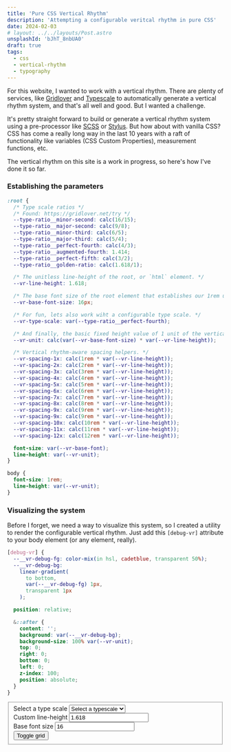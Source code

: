 ```yaml
---
title: 'Pure CSS Vertical Rhythm'
description: 'Attempting a configurable veritcal rhythm in pure CSS'
date: 2024-02-03
# layout: ../../layouts/Post.astro
unsplashId: 'bJhT_8nbUA0'
draft: true
tags:
  - css
  - vertical-rhythm
  - typography
---
```


For this website, I wanted to work with a vertical rhythm. There are plenty of services, like [Gridlover](https://gridlover.net/) and [Typescale](https://typescale.com/) to automatically generate a vertical rhythm system, and that's all well and good. But I wanted a challenge.

It's pretty straight forward to build or generate a vertical rhythm system using a pre-processor like [SCSS](#scss) or [Stylus](#stylus). But how about with vanilla CSS? CSS has come a really long way in the last 10 years with a raft of functionality like variables (CSS Custom Properties), measurement functions, etc.

The vertical rhythm on this site is a work in progress, so here's how I've done it so far.

### Establishing the parameters

```css
:root {
  /* Type scale ratios */
  /* Found: https://gridlover.net/try */
  --type-ratio__minor-second: calc(16/15);
  --type-ratio__major-second: calc(9/8);
  --type-ratio__minor-third: calc(6/5);
  --type-ratio__major-third: calc(5/4);
  --type-ratio__perfect-fourth: calc(4/3);
  --type-ratio__augmented-fourth: 1.414;
  --type-ratio__perfect-fifth: calc(3/2);
  --type-ratio__golden-ratio: calc(1.618/1);

  /* The unitless line-height of the root, or `html` element. */
  --vr-line-height: 1.618;

  /* The base font size of the root element that establishes our 1rem unit. */
  --vr-base-font-size: 16px;

  /* For fun, lets also work wiht a configurable type scale. */
  --vr-type-scale: var(--type-ratio__perfect-fourth);

  /* And finally, the basic fixed height value of 1 unit of the vertical rhythm. */
  --vr-unit: calc(var(--vr-base-font-size) * var(--vr-line-height));

  /* Vertical rhythm-aware spacing helpers. */
  --vr-spacing-1x: calc(1rem * var(--vr-line-height));
  --vr-spacing-2x: calc(2rem * var(--vr-line-height));
  --vr-spacing-3x: calc(3rem * var(--vr-line-height));
  --vr-spacing-4x: calc(4rem * var(--vr-line-height));
  --vr-spacing-5x: calc(5rem * var(--vr-line-height));
  --vr-spacing-6x: calc(6rem * var(--vr-line-height));
  --vr-spacing-7x: calc(7rem * var(--vr-line-height));
  --vr-spacing-8x: calc(8rem * var(--vr-line-height));
  --vr-spacing-9x: calc(9rem * var(--vr-line-height));
  --vr-spacing-9x: calc(9rem * var(--vr-line-height));
  --vr-spacing-10x: calc(10rem * var(--vr-line-height));
  --vr-spacing-11x: calc(11rem * var(--vr-line-height));
  --vr-spacing-12x: calc(12rem * var(--vr-line-height));

  font-size: var(--vr-base-font);
  line-height: var(--vr-unit);
}

body {
  font-size: 1rem;
  line-height: var(--vr-unit);
}
```

### Visualizing the system

Before I forget, we need a way to visualize this system, so I created a utility to render the configurable vertical rhythm. Just add this `[debug-vr]` attribute to your body element (or any element, really).

```css
[debug-vr] {
  --__vr-debug-fg: color-mix(in hsl, cadetblue, transparent 50%);
  --__vr-debug-bg:
    linear-gradient(
      to bottom,
      var(--__vr-debug-fg) 1px,
      transparent 1px
    );

  position: relative;

  &::after {
    content: '';
    background: var(--__vr-debug-bg);
    background-size: 100% var(--vr-unit);
    top: 0;
    right: 0;
    bottom: 0;
    left: 0;
    z-index: 100;
    position: absolute;
  }
}
```

<form id="vr-playground">
  <fieldset class="fields">
    <div class="field">
      <label for="set-type-scale">Select a type scale</label>
      <select id="set-type-scale">
        <option selected>Select a typescale</option>
        <option value="minor-second">minor-second</option>
        <option value="major-second">major-second</option>
        <option value="minor-third">minor-third</option>
        <option value="major-third">major-third</option>
        <option value="perfect-fourth">perfect-fourth</option>
        <option value="augmented-fourth">augmented-fourth</option>
        <option value="perfect-fifth">perfect-fifth</option>
        <option value="golden-ratio">golden-ratio</option>
      </select>
    </div>
    <div class="field">
      <label for="line-height">Custom line-height</label>
      <input type="number" id="line-height" placeholder="Set a line-height" value="1.618" />
    </div>
    <div class="field">
      <label for="base-font-size">Base font size</label>
      <input type="number" id="base-font-size" placeholder="Set a base font size (px)" value="16" />
    </div>
    <button id="toggle-grid" type="button">Toggle grid</button>
  </fieldset>
</form>

